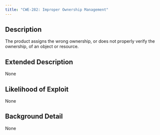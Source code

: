 ```yaml
---
title: "CWE-282: Improper Ownership Management"
---
```


## Description
The product assigns the wrong ownership, or does not properly verify the ownership, of an object or resource.

## Extended Description
None

## Likelihood of Exploit
None

## Background Detail
None
        